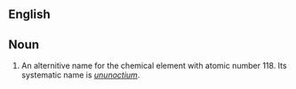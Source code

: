 ==English==

==Noun==
{{en-noun|sg=[[eka]]-[[radon]]|-}}

# {{element}} An alternitive name for the chemical element with atomic number 118. Its systematic name is ''[[ununoctium]]''.